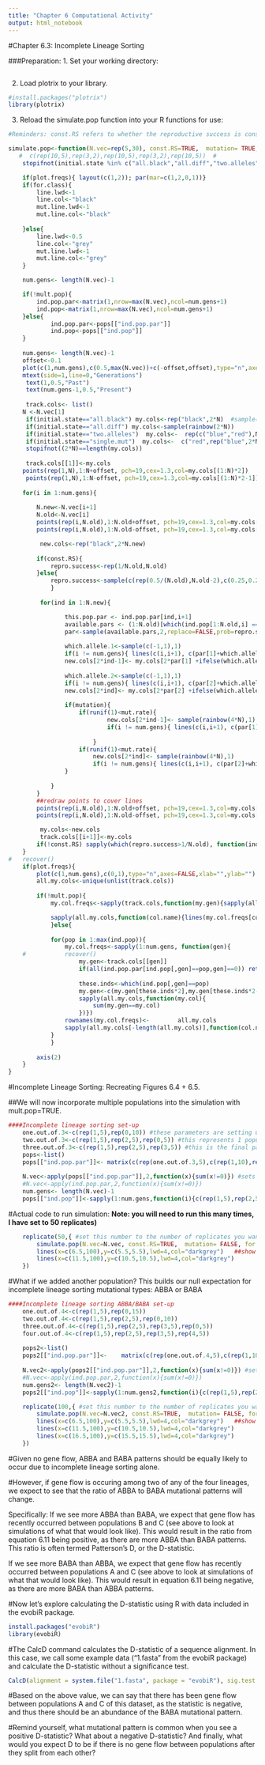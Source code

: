```yaml
---
title: "Chapter 6 Computational Activity"
output: html_notebook
---
```


#Chapter 6.3: Incomplete Lineage Sorting

###Preparation:
1. Set your working directory: 
```r

```

2. Load plotrix to your library.
```r
#install.packages("plotrix")
library(plotrix)
```

3. Reload the simulate.pop function into your R functions for use:
```r
#Reminders: const.RS refers to whether the reproductive success is constant for all individuals; mutation refers to whether mutations are allowed in the simulation or not; mut.rate is the mutation rate for an allele, for.class is a plotting setting. The initial state refers to the color setting of the alleles in the initial sample.

simulate.pop<-function(N.vec=rep(5,30), const.RS=TRUE,  mutation= TRUE, mut.rate=  0.1, for.class= TRUE, initial.state="all.black",plot.freqs=FALSE,mult.pop=FALSE,pops=FALSE){
   #  c(rep(10,5),rep(3,2),rep(10,5),rep(3,2),rep(10,5))  #
	stopifnot(initial.state %in% c("all.black","all.diff","two.alleles","single.mut") )

	if(plot.freqs){ layout(c(1,2)); par(mar=c(1,2,0,1))}
	if(for.class){
		line.lwd<-1
		line.col<-"black"
		mut.line.lwd<-1
		mut.line.col<-"black"
	
	}else{
		line.lwd<-0.5
		line.col<-"grey"
		mut.line.lwd<-1
		mut.line.col<-"grey"
	}

	num.gens<- length(N.vec)-1	

	if(!mult.pop){
		ind.pop.par<-matrix(1,nrow=max(N.vec),ncol=num.gens+1)
		ind.pop<-matrix(1,nrow=max(N.vec),ncol=num.gens+1)
	}else{
			ind.pop.par<-pops[["ind.pop.par"]]
			ind.pop<-pops[["ind.pop"]]
	}
	
	num.gens<- length(N.vec)-1
	offset<-0.1
	plot(c(1,num.gens),c(0.5,max(N.vec))+c(-offset,offset),type="n",axes=FALSE,xlab="",ylab="")
	mtext(side=1,line=0,"Generations")
	 text(1,0.5,"Past")
	 text(num.gens-1,0.5,"Present")
	 
	 track.cols<- list()
	N <-N.vec[1]
	 if(initial.state=="all.black") my.cols<-rep("black",2*N)  #sample(rainbow(2*N))
	 if(initial.state=="all.diff") my.cols<-sample(rainbow(2*N))
	 if(initial.state=="two.alleles")  my.cols<-  rep(c("blue","red"),N)
	 if(initial.state=="single.mut")  my.cols<-  c("red",rep("blue",2*N-1))
	 stopifnot((2*N)==length(my.cols))
	
	 track.cols[[1]]<-my.cols
	points(rep(1,N),1:N+offset, pch=19,cex=1.3,col=my.cols[(1:N)*2])
	 points(rep(1,N),1:N-offset, pch=19,cex=1.3,col=my.cols[(1:N)*2-1])
	
	for(i in 1:num.gens){
			
		N.new<-N.vec[i+1]
		N.old<-N.vec[i]
		points(rep(i,N.old),1:N.old+offset, pch=19,cex=1.3,col=my.cols[(1:N.old)*2])
		points(rep(i,N.old),1:N.old-offset, pch=19,cex=1.3,col=my.cols[(1:N.old)*2-1])

		 new.cols<-rep("black",2*N.new)
		
		if(const.RS){ 
			repro.success<-rep(1/N.old,N.old)
		}else{
			repro.success<-sample(c(rep(0.5/(N.old),N.old-2),c(0.25,0.25)),replace=FALSE)
			}
	
		 for(ind in 1:N.new){

				this.pop.par <- ind.pop.par[ind,i+1]
				available.pars <- (1:N.old)[which(ind.pop[1:N.old,i] == this.pop.par)]
				par<-sample(available.pars,2,replace=FALSE,prob=repro.success[which(ind.pop[1:N.old,i] == this.pop.par)])
		
				which.allele.1<-sample(c(-1,1),1)
				if(i != num.gens){ lines(c(i,i+1), c(par[1]+which.allele.1*offset,ind-offset),col=line.col,lwd=line.lwd)}
				new.cols[2*ind-1]<- my.cols[2*par[1] +ifelse(which.allele.1==1,0,-1)]
		
				which.allele.2<-sample(c(-1,1),1)
				if(i != num.gens){ lines(c(i,i+1), c(par[2]+which.allele.2*offset,ind+offset),col=line.col,lwd=line.lwd)}
				new.cols[2*ind]<- my.cols[2*par[2] +ifelse(which.allele.2==1,0,-1)]
		
				if(mutation){
					if(runif(1)<mut.rate){ 
							new.cols[2*ind-1]<- sample(rainbow(4*N),1)
							if(i != num.gens){ lines(c(i,i+1), c(par[1]+which.allele.1*offset,ind-offset),col=mut.line.col,lwd=mut.line.lwd)}
		
						}
					if(runif(1)<mut.rate){ 
						new.cols[2*ind]<- sample(rainbow(4*N),1)
						if(i != num.gens){ lines(c(i,i+1), c(par[2]+which.allele.2*offset,ind+offset),col=mut.line.col,lwd=mut.line.lwd)}
				} 
				
			}
		}	
		##redraw points to cover lines		 
		points(rep(i,N.old),1:N.old+offset, pch=19,cex=1.3,col=my.cols[(1:N.old)*2])
		points(rep(i,N.old),1:N.old-offset, pch=19,cex=1.3,col=my.cols[(1:N.old)*2-1])

		 my.cols<-new.cols
		 track.cols[[i+1]]<-my.cols
		if(!const.RS) sapply(which(repro.success>1/N.old), function(ind){ draw.circle(x=i,y=ind,radius=0.2,nv=100,border=NULL,col=NA,lty=1,lwd=1)})
	}
#	recover()
	if(plot.freqs){
		plot(c(1,num.gens),c(0,1),type="n",axes=FALSE,xlab="",ylab="")
		all.my.cols<-unique(unlist(track.cols))
		
		if(!mult.pop){ 
			my.col.freqs<-sapply(track.cols,function(my.gen){sapply(all.my.cols,function(my.col){sum(my.gen==my.col)})})

			sapply(all.my.cols,function(col.name){lines(my.col.freqs[col.name,]/(2*N.vec),col=col.name,lwd=2)});
			}else{
			
			for(pop in 1:max(ind.pop)){
				my.col.freqs<-sapply(1:num.gens, function(gen){
	#			recover()
					my.gen<-track.cols[[gen]]
					if(all(ind.pop.par[ind.pop[,gen]==pop,gen]==0)) return(rep(NA,length(all.my.cols)))  #if pop doesn't exist in this gen.
				
					these.inds<-which(ind.pop[,gen]==pop)
					my.gen<-c(my.gen[these.inds*2],my.gen[these.inds*2-1])
					sapply(all.my.cols,function(my.col){
						sum(my.gen==my.col)
					})})
				rownames(my.col.freqs)<-		all.my.cols
				sapply(all.my.cols[-length(all.my.cols)],function(col.name){lines(my.col.freqs[col.name,]/(2*5),col=col.name,lwd=2,lty=pop)});	
			}
			}
		
		axis(2)
	}
}
```

#Incomplete Lineage Sorting: Recreating Figures 6.4 + 6.5. 

##We will now incorporate multiple populations into the simulation with mult.pop=TRUE. 
```r
####Incomplete lineage sorting set-up
	one.out.of.3<-c(rep(1,5),rep(0,10)) #these parameters are setting up the stairstepping population splits in the first 15 generations of the simulation. This first one represents 1 population for 5 generations, then a split.
	two.out.of.3<-c(rep(1,5),rep(2,5),rep(0,5)) #this represents 1 population for 5 generations, then 2 populations for five generations
	three.out.of.3<-c(rep(1,5),rep(2,5),rep(3,5)) #this is the final part, which sets up the 3 populations for 5 generations following the final split.
	pops<-list()
	pops[["ind.pop.par"]]<-	matrix(c(rep(one.out.of.3,5),c(rep(1,10),rep(0,5)),rep(two.out.of.3,4),c(rep(1,5),rep(2,10)) ,rep(three.out.of.3,15)),nrow=15)	#this is setting up the population parameter. It creates a matrix representing the individuals and generations as they split from one to two and finally three populations.
	
	N.vec<-apply(pops[["ind.pop.par"]],2,function(x){sum(x!=0)}) #sets up final number of individuals and generations
	#N.vec<-apply(ind.pop.par,2,function(x){sum(x!=0)})
	num.gens<- length(N.vec)-1
    pops[["ind.pop"]]<-sapply(1:num.gens,function(i){c(rep(1,5),rep(2,5),rep(3,5))})
```

#Actual code to run simulation:
**Note: you will need to run this many times, I have set to 50 replicates)**
```r
	replicate(50,{ #set this number to the number of replicates you want to run.
		simulate.pop(N.vec=N.vec, const.RS=TRUE,  mutation= FALSE, for.class= TRUE, initial.state="single.mut",mult.pop=TRUE,pops=pops)
		lines(x=c(6.5,100),y=c(5.5,5.5),lwd=4,col="darkgrey")	##show barrier to migration
		lines(x=c(11.5,100),y=c(10.5,10.5),lwd=4,col="darkgrey")
	})
```

#What if we added another population? This builds our null expectation for incomplete lineage sorting mutational types: ABBA or BABA
```r
####Incomplete lineage sorting ABBA/BABA set-up
	one.out.of.4<-c(rep(1,5),rep(0,15)) 
	two.out.of.4<-c(rep(1,5),rep(2,5),rep(0,10)) 
	three.out.of.4<-c(rep(1,5),rep(2,5),rep(3,5),rep(0,5)) 
	four.out.of.4<-c(rep(1,5),rep(2,5),rep(3,5),rep(4,5)) 
	
	pops2<-list()
	pops2[["ind.pop.par"]]<-	matrix(c(rep(one.out.of.4,5),c(rep(1,10),rep(0,10)), c(rep(two.out.of.4,4),c(rep(1,5),rep(2,10),rep(0,5)),rep(three.out.of.4,4),c(rep(1,5),rep(2,5),rep(3,10)) ,rep(four.out.of.4,15))),nrow=20)	#done!
	
	N.vec2<-apply(pops2[["ind.pop.par"]],2,function(x){sum(x!=0)}) #sets up final number of individuals and generations
	#N.vec<-apply(ind.pop.par,2,function(x){sum(x!=0)})
	num.gens2<- length(N.vec2)-1
    pops2[["ind.pop"]]<-sapply(1:num.gens2,function(i){c(rep(1,5),rep(2,5),rep(3,5),rep(4,5))})
```

```r
	replicate(100,{ #set this number to the number of replicates you want to run.
		simulate.pop(N.vec=N.vec2, const.RS=TRUE,  mutation= FALSE, for.class= TRUE, initial.state="single.mut",mult.pop=TRUE,pops=pops2)
		lines(x=c(6.5,100),y=c(5.5,5.5),lwd=4,col="darkgrey")	##show barrier to migration
		lines(x=c(11.5,100),y=c(10.5,10.5),lwd=4,col="darkgrey")
		lines(x=c(16.5,100),y=c(15.5,15.5),lwd=4,col="darkgrey")
	})
```
#Given no gene flow, ABBA and BABA patterns should be equally likely to occur due to incomplete lineage sorting alone.

#However, if gene flow is occuring among two of any of the four lineages, we expect to see that the ratio of ABBA to BABA mutational patterns will change.

Specifically:
If we see more ABBA than BABA, we expect that gene flow has recently occurred between populations B and C (see above to look at simulations of what that would look like). This would result in the ratio from equation 6.11 being positive, as there are more ABBA than BABA patterns. This ratio is often termed Patterson's D, or the D-statistic.

If we see more BABA than ABBA, we expect that gene flow has recently occurred between populations A and C (see above to look at simulations of what that would look like). This would result in equation 6.11 being negative, as there are more BABA than ABBA patterns. 

#Now let's explore calculating the D-statistic using R with data included in the evobiR package.
```r
install.packages("evobiR")
library(evobiR)
```

#The CalcD command calculates the D-statistic of a sequence alignment. In this case, we call some example data ("1.fasta" from the evobiR package) and calculate the D-statistic without a significance test.
```r
CalcD(alignment = system.file("1.fasta", package = "evobiR"), sig.test = "N")
```
#Based on the above value, we can say that there has been gene flow between populations A and C of this dataset, as the statistic is negative, and thus there should be an abundance of the BABA mutational pattern. 

#Remind yourself, what mutational pattern is common when you see a positive D-statistic? What about a negative D-statistic? And finally, what would you expect D to be if there is no gene flow between populations after they split from each other?

